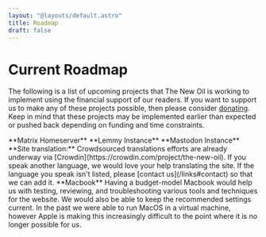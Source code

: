 ```yaml
---
layout: "@layouts/default.astro"
title: Roadmap
draft: false
---
```



# Current Roadmap

The following is a list of upcoming projects that The New Oil is working to implement using the financial support of our readers. If you want to support us to make any of these projects possible, then please consider [donating](/support). Keep in mind that these projects may be implemented earlier than expected or pushed back depending on funding and time constraints.

<Roadmap>

<RoadmapItem title="H1 2024 (January-June)">
  **Matrix Homeserver** 
</RoadmapItem>

<RoadmapItem>
  **Lemmy Instance** 
</RoadmapItem>

<RoadmapItem>
  **Mastodon Instance** 
</RoadmapItem>

<RoadmapItem title="Ongoing">
  **Site translation:** Crowdsourced translations efforts are already underway via [Crowdin](https://crowdin.com/project/the-new-oil). If you speak another language, we would love your help translating the site. If the language you speak isn't listed, please [contact us](/links#contact) so that we can add it.
</RoadmapItem>

<RoadmapItem title="No Timeline">
  **Macbook** Having a budget-model Macbook would help us with testing, reviewing, and troubleshooting various tools and techniques for the website. We would also be able to keep the recommended settings current. In the past we were able to run MacOS in a virtual machine, however Apple is making this increasingly difficult to the point where it is no longer possible for us.
</RoadmapItem>

</Roadmap>
